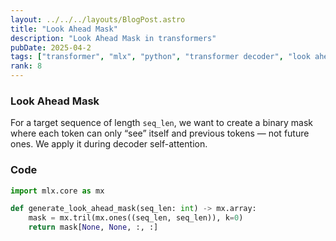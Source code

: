 ```yaml
---
layout: ../../../layouts/BlogPost.astro
title: "Look Ahead Mask"
description: "Look Ahead Mask in transformers"
pubDate: 2025-04-2
tags: ["transformer", "mlx", "python", "transformer decoder", "look ahead mask"]
rank: 8
---
```


### Look Ahead Mask

For a target sequence of length `seq_len`, we want to create a binary mask where each token can only “see” itself and previous tokens — not future ones. We apply it during decoder self-attention.

### Code

```python
import mlx.core as mx

def generate_look_ahead_mask(seq_len: int) -> mx.array:
    mask = mx.tril(mx.ones((seq_len, seq_len)), k=0)
    return mask[None, None, :, :]
```
